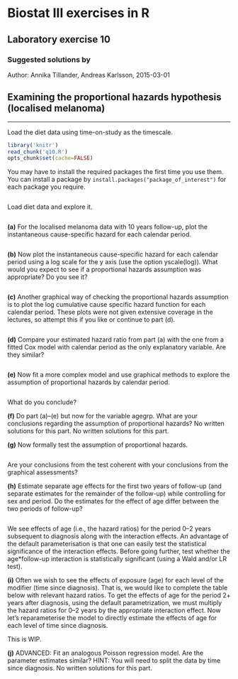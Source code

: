 Biostat III exercises in R
===========
Laboratory exercise 10
-----------

### Suggested solutions by
Author: Annika Tillander, Andreas Karlsson, 2015-03-01


## Examining the proportional hazards hypothesis (localised melanoma)

-----------

Load the diet data using time-on-study as the timescale.

```r
library('knitr')	
read_chunk('q10.R')
opts_chunk$set(cache=FALSE)
```

You may have to install the required packages the first time you use them. You can install a package by `install.packages("package_of_interest")` for each package you require.

```r
```
Load diet data and explore it.

```r
```

**(a)** For the localised melanoma data with 10 years follow-up, plot the instantaneous cause-specific hazard for each calendar period.


```r
```

**(b)** Now plot the instantaneous cause-specific hazard for each calendar period using a log scale for the y axis (use the option yscale(log)). What would you expect to see if a proportional hazards assumption was appropriate? Do you see it?

```r
```

**(c)** Another graphical way of checking the proportional hazards assumption is to plot the log cumulative cause specific hazard function for each calendar period. These plots were not given extensive coverage in the lectures, so attempt this if you like or continue to part (d).

```r
```

**(d)** Compare your estimated hazard ratio from part (a) with the one from a fitted Cox model with calendar period as the only explanatory variable. Are they similar?

```r
```

**(e)** Now fit a more complex model and use graphical methods to explore the assumption of proportional hazards by calendar period.

```r
```

What do you conclude?

**(f)** Do part (a)–(e) but now for the variable agegrp. What are your conclusions regarding the assumption of proportional hazards? No written solutions for this part. No written solutions for this part.

**(g)** Now formally test the assumption of proportional hazards.

```r
```

Are your conclusions from the test coherent with your conclusions from the graphical assessments?

**(h)** Estimate separate age effects for the first two years of follow-up (and separate estimates for the remainder of the follow-up) while controlling for sex and period. Do the estimates for the effect of age differ between the two periods of follow-up?

```r
```

We see effects of age (i.e., the hazard ratios) for the period 0–2 years subsequent to diagnosis along with the interaction effects. An advantage of the default parameterisation is that one can easily test the statistical significance of the interaction effects. Before going further, test whether the age*follow-up interaction is statistically significant (using a Wald and/or LR test).

**(i)** Often we wish to see the effects of exposure (age) for each level of the modifier (time since diagnosis). That is, we would like to complete the table below with relevant hazard ratios. To get the effects of age for the period 2+ years after diagnosis, using the default parametrization, we must multiply the hazard ratios for 0–2 years by the appropriate interaction effect. Now let’s reparameterise the model to directly estimate the effects of age for each level of time since diagnosis.

This is WIP.


**(j)** ADVANCED: Fit an analogous Poisson regression model. Are the parameter estimates similar? HINT: You will need to split the data by time since diagnosis. No written solutions for this part.
